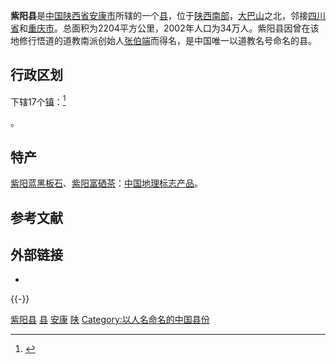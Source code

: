 {{Infobox China County
| Belong = [[陕西省|陕西省]][[安康市|安康市]]
| Photo = 
| Photoname = 
| officerTitle = 县委书记
| officer = 赵立根
| officerTitle2 = 县长
| officer2 = 陈莲
|coordinate={{coord|display=it}}
}}

'''紫阳县'''是[[中华人民共和国|中国]][[陕西省|陕西省]][[安康市|安康市]]所辖的一个[[县|县]]，位于[[陕西南部|陕西南部]]，[[大巴山|大巴山]]之北，邻接[[四川省|四川省]]和[[重庆市|重庆市]]。总面积为2204平方公里，2002年人口为34万人。紫阳县因曾在该地修行悟道的道教南派创始人[[张伯端|张伯端]]而得名，是中国唯一以道教名号命名的县。

== 行政区划 ==
{{PAGENAMEBASE}}下辖17个[[镇|镇]]：<ref>{{PRC admin/ref sgc|61/09/24/000/000}}</ref>

{{PRC admin/children|61/09/24/000/000}}。

==特产==
[[紫阳蓝黑板石|紫阳蓝黑板石]]、[[紫阳富硒茶|紫阳富硒茶]]：[[中国地理标志产品|中国地理标志产品]]。

== 参考文献 ==
{{reflist}}

== 外部链接 ==
* {{Official website|http://www.zyx.gov.cn/|name=紫阳县人民政府}}

{{-}}
{{紫阳县行政区划}}
{{安康市行政区划}}
{{陕西行政区划}}
{{国家级贫困县|前}}
{{以人名命名的中华人民共和国县级以上行政区}}

[[Category:紫阳县|]]
[[Category:安康区县|县]]
[[Category:陕西省县份|安康]]
[[Category:原国家级贫困县|陕]]
[[Category:以人名命名的中国县份|Category:以人名命名的中国县份]]